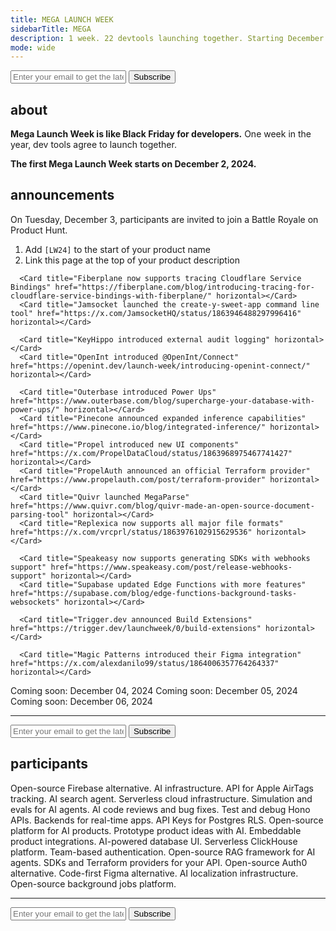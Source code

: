 ```yaml
---
title: MEGA LAUNCH WEEK
sidebarTitle: MEGA
description: 1 week. 22 devtools launching together. Starting December 2, 2024.
mode: wide
---
```


<form
  action="https://buttondown.com/api/emails/embed-subscribe/launchweek.dev"
  method="post"
  target="popupwindow"
  onsubmit="window.open('https://buttondown.com/launchweek.dev', 'popupwindow')"
  class="embeddable-buttondown-form"
>
  <input
    type="email"
    name="email"
    placeholder="Enter your email to get the latest updates"
    id="bd-email"
  />
  <input type="submit" value="Subscribe" />
</form>

## about

**Mega Launch Week is like Black Friday for developers.** One week in the year, dev tools agree to launch together.

**The first Mega Launch Week starts on December 2, 2024.**

<CardGroup cols={2}>
  <Card
    title="Watch on GitHub"
    icon="github"
    href="https://git.new/lw"
    horizontal
  ></Card>
  <Card
    title="Follow on X"
    icon="x-twitter"
    href="https://x.com/launchweekdev"
    horizontal
  ></Card>
</CardGroup>

## announcements

On Tuesday, December 3, participants are invited to join a Battle Royale on Product Hunt.

1. Add `[LW24]` to the start of your product name
2. Link this page at the top of your product description

<Tabs>
  <Tab title="Mon">
      <Card title="Beam released its vLLM engine" href="https://www.beam.cloud/blog/vllm" horizontal></Card>
      <Card title="Coval introduced sentiment analysis" href="https://x.com/covaldev/status/1863729108301086969" horizontal></Card>
      <Card title="Ellipsis launched Reactive Workflows" href="https://x.com/ellipsis_dev/status/1863625558313095396" horizontal></Card>
      <Card title="Fiberplane now supports static code analysis" href="https://fiberplane.com/blog/code-analysis/" horizontal></Card>
      <Card title="Jamsocket introduced Y-Sweet Storage" href="https://x.com/JamsocketHQ/status/1863589701765960122" horizontal></Card>
      <Card title="KeyHippo launched an Postgres auth extension" href="https://x.com/d4r5c2/status/1863616483924033891" horizontal></Card>
      <Card title="Laminar introduced Flow" href="https://x.com/skull8888888888/status/1863661536180572412" horizontal></Card>
      <Card title="Magic Patterns introduced their generative UI canvas" href="https://x.com/Teddarific/status/1863615075183206449" horizontal></Card>
      <Card title="OpenInt just launched" href="https://openint.dev/launch-week/introducing-openint/" horizontal></Card>
      <Card title="Outerbase launched Boards" href="https://www.outerbase.com/blog/all-a-board/" horizontal></Card>
      <Card title="Pinecone introduced Cascading Retrieval" href="https://www.pinecone.io/blog/cascading-retrieval/" horizontal></Card>
      <Card title="Propel now ingests data from Amazon Firehose streams" href="https://x.com/PropelDataCloud/status/1863609202213781623" horizontal></Card>
      <Card title="PropelAuth introduced User Impersonation Approval Flows" href="https://www.propelauth.com/post/user-impersonation-approval-flows" horizontal></Card>
      <Card title="Quivr is now SOC2 compliant" href="https://www.quivr.com/blog/quivr-is-soc2-compliant" horizontal></Card>
      <Card title="Replexica now does instant translations in CI/CD" href="https://x.com/vrcprl/status/1863600226352947686" horizontal></Card>
      <Card title="Speakeasy released API contract test generation" href="https://www.speakeasy.com/post/release-contract-testing" horizontal></Card>
      <Card title="Supabase released its AI Assistant v2" href="https://supabase.com/blog/supabase-ai-assistant-v2" horizontal></Card>
      <Card title="Tempo Labs introduced one-click deployments" href="https://www.tempolabs.ai/blog/one-click-deployments-in-tempo" horizontal></Card>
      <Card title="Trigger.⁠dev announced Realtime GA" href="https://trigger.dev/launchweek/0/realtime" horizontal></Card>
  </Tab>
  <Tab title="Tue">
      <Card title="Beam released a realtime API to stream websocket responses" href="https://www.beam.cloud/blog/realtime" horizontal></Card>
      <Card title="Ellipsis launched Reactive Workflows" href="https://x.com/ellipsis_dev/status/1863625558313095396" horizontal></Card>

      <Card title="Fiberplane now supports tracing Cloudflare Service Bindings" href="https://fiberplane.com/blog/introducing-tracing-for-cloudflare-service-bindings-with-fiberplane/" horizontal></Card>
      <Card title="Jamsocket launched the create-y-sweet-app command line tool" href="https://x.com/JamsocketHQ/status/1863946488297996416" horizontal></Card>

      <Card title="KeyHippo introduced external audit logging" horizontal></Card>
      <Card title="OpenInt introduced @OpenInt/Connect" href="https://openint.dev/launch-week/introducing-openint-connect/" horizontal></Card>

      <Card title="Outerbase introduced Power Ups" href="https://www.outerbase.com/blog/supercharge-your-database-with-power-ups/" horizontal></Card>
      <Card title="Pinecone announced expanded inference capabilities" href="https://www.pinecone.io/blog/integrated-inference/" horizontal></Card>
      <Card title="Propel introduced new UI components" href="https://x.com/PropelDataCloud/status/1863968975467741427" horizontal></Card>
      <Card title="PropelAuth announced an official Terraform provider" href="https://www.propelauth.com/post/terraform-provider" horizontal></Card>
      <Card title="Quivr launched MegaParse" href="https://www.quivr.com/blog/quivr-made-an-open-source-document-parsing-tool" horizontal></Card>
      <Card title="Replexica now supports all major file formats" href="https://x.com/vrcprl/status/1863976102915629536" horizontal></Card>

      <Card title="Speakeasy now supports generating SDKs with webhooks support" href="https://www.speakeasy.com/post/release-webhooks-support" horizontal></Card>
      <Card title="Supabase updated Edge Functions with more features" href="https://supabase.com/blog/edge-functions-background-tasks-websockets" horizontal></Card>

      <Card title="Trigger.⁠dev announced Build Extensions" href="https://trigger.dev/launchweek/0/build-extensions" horizontal></Card>

      <Card title="Magic Patterns introduced their Figma integration" href="https://x.com/alexdanilo99/status/1864006357764264337" horizontal></Card>

  </Tab>
  <Tab title="Wed">
    <Card icon="calendar" horizontal>
      Coming soon: December 04, 2024
    </Card>
  </Tab>
  <Tab title="Thu">
    <Card icon="calendar" horizontal>
      Coming soon: December 05, 2024
    </Card>
  </Tab>
  <Tab title="Fri">
    <Card icon="calendar" horizontal>
      Coming soon: December 06, 2024
    </Card>
  </Tab>
</Tabs>

---

<form
  action="https://buttondown.com/api/emails/embed-subscribe/launchweek.dev"
  method="post"
  target="popupwindow"
  onsubmit="window.open('https://buttondown.com/launchweek.dev', 'popupwindow')"
  class="embeddable-buttondown-form"
>
  <input
    type="email"
    name="email"
    placeholder="Enter your email to get the latest updates"
    id="bd-email"
  />
  <input type="submit" value="Subscribe" />
</form>

## participants

<CardGroup cols={2}>
  <Card title="Supabase" href="https://supabase.com" horizontal>
      Open-source Firebase alternative.
  </Card>

<Card title="Pinecone" href="https://www.pinecone.io/" horizontal>
  AI infrastructure.
</Card>

<Card title="AirPinpoint" href="https://airpinpoint.com/" horizontal>
  API for Apple AirTags tracking.
</Card>

<Card title="Andi" href="https://andisearch.com/" horizontal>
  AI search agent.
</Card>

<Card title="Beam.cloud" href="https://beam.cloud/" horizontal>
  Serverless cloud infrastructure.
</Card>

<Card title="Coval" href="https://coval.dev/" horizontal>
  Simulation and evals for AI agents.
</Card>

<Card title="Ellipsis" href="https://ellipsis.dev/" horizontal>
  AI code reviews and bug fixes.
</Card>

<Card title="Fiberplane" href="https://fiberplane.com/" horizontal>
  Test and debug Hono APIs.
</Card>

<Card title="Jamsocket" href="https://jamsocket.com/" horizontal>
  Backends for real-time apps.
</Card>

<Card title="KeyHippo" href="https://www.keyhippo.com/" horizontal>
  API Keys for Postgres RLS.
</Card>

<Card title="Laminar" href="https://www.lmnr.ai/" horizontal>
  Open-source platform for AI products.
</Card>

<Card title="Magic Patterns" href="https://magicpatterns.com/" horizontal>
  Prototype product ideas with AI.
</Card>

<Card title="OpenInt" href="https://openint.dev/" horizontal>
  Embeddable product integrations.
</Card>

<Card title="Outerbase" href="https://outerbase.com/" horizontal>
  AI-powered database UI.
</Card>

<Card title="Propel" href="https://www.propeldata.com/" horizontal>
  Serverless ClickHouse platform.
</Card>

<Card title="PropelAuth" href="https://www.propelauth.com/" horizontal>
  Team-based authentication.
</Card>

<Card title="Quivr" href="https://quivr.com/" horizontal>
  Open-source RAG framework for AI agents.
</Card>

<Card title="Speakeasy" href="https://speakeasy.com/" horizontal>
  SDKs and Terraform providers for your API.
</Card>

<Card title="Stack Auth" href="https://stack-auth.com/" horizontal>
  Open-source Auth0 alternative.
</Card>

<Card title="Tempo Labs" href="https://tempolabs.ai/" horizontal>
  Code-first Figma alternative.
</Card>

<Card title="Replexica" href="https://replexica.com/" horizontal>
  AI localization infrastructure.
</Card>

<Card title="Trigger.dev" href="https://trigger.dev/" horizontal>
  Open-source background jobs platform.
</Card>

</CardGroup>

---

<form
  action="https://buttondown.com/api/emails/embed-subscribe/launchweek.dev"
  method="post"
  target="popupwindow"
  onsubmit="window.open('https://buttondown.com/launchweek.dev', 'popupwindow')"
  class="embeddable-buttondown-form"
>
  <input
    type="email"
    name="email"
    placeholder="Enter your email to get the latest updates"
    id="bd-email"
  />
  <input type="submit" value="Subscribe" />
</form>
